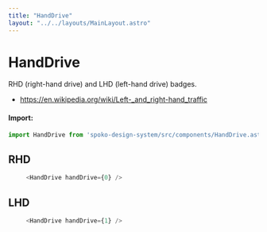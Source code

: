 ```yaml
---
title: "HandDrive"
layout: "../../layouts/MainLayout.astro"
---
```



# HandDrive
RHD (right-hand drive) and LHD (left-hand drive) badges.
- https://en.wikipedia.org/wiki/Left-_and_right-hand_traffic

#### Import:

```js
import HandDrive from 'spoko-design-system/src/components/HandDrive.astro'
```


## RHD

<div class="component-preview">
     <HandDrive handDrive={0}  />
</div>

```js
     <HandDrive handDrive={0} />
```



## LHD
<div class="component-preview">
     <HandDrive handDrive={1}  />
</div>

```js
     <HandDrive handDrive={1} />
```
